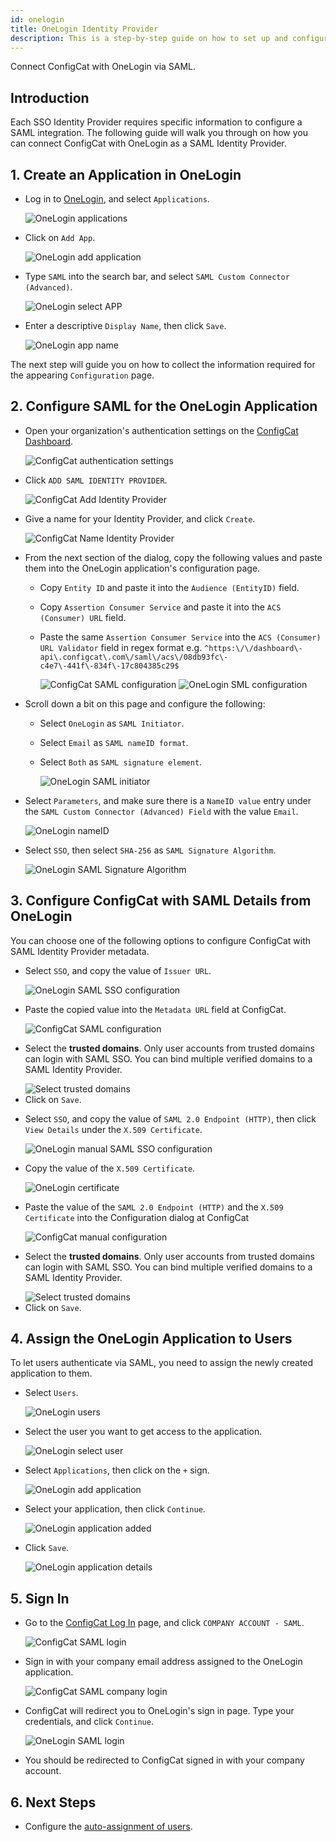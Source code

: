```yaml
---
id: onelogin
title: OneLogin Identity Provider
description: This is a step-by-step guide on how to set up and configure OneLogin as a SAML Identity Provider for your organization.
---
```



Connect ConfigCat with OneLogin via SAML.

## Introduction

Each SSO Identity Provider requires specific information to configure a SAML integration. The following guide will walk you through on how you can connect ConfigCat with OneLogin as a SAML Identity Provider.

## 1. Create an Application in OneLogin

- Log in to <a href="https://app.onelogin.com/login" target="_blank">OneLogin</a>, and select `Applications`.

  <img className="saml-tutorial-img" src="/docs/assets/saml/onelogin/applications.png" alt="OneLogin applications" />

- Click on `Add App`.

  <img className="saml-tutorial-img" src="/docs/assets/saml/onelogin/add_app.png" alt="OneLogin add application" />

- Type `SAML` into the search bar, and select `SAML Custom Connector (Advanced)`.

  <img className="saml-tutorial-img" src="/docs/assets/saml/onelogin/select_app.png" alt="OneLogin select APP" />

- Enter a descriptive `Display Name`, then click `Save`.

  <img className="saml-tutorial-img" src="/docs/assets/saml/onelogin/app_name.png" alt="OneLogin app name" />

The next step will guide you on how to collect the information required for the appearing `Configuration` page.

## 2. Configure SAML for the OneLogin Application

- Open your organization's authentication settings on the <a href="https://app.configcat.com/organization/authentication" target="_blank">ConfigCat Dashboard</a>.

  <img className="saml-tutorial-img" src="/docs/assets/saml/dashboard/authentication.png" alt="ConfigCat authentication settings" />

- Click `ADD SAML IDENTITY PROVIDER`.

  <img className="saml-tutorial-img" src="/docs/assets/saml/dashboard/add_idp.png" alt="ConfigCat Add Identity Provider" />

- Give a name for your Identity Provider, and click `Create`.

  <img className="saml-tutorial-img" src="/docs/assets/saml/dashboard/onelogin_name.png" alt="ConfigCat Name Identity Provider" />

- From the next section of the dialog, copy the following values and paste them into the OneLogin application's configuration page.

  - Copy `Entity ID` and paste it into the `Audience (EntityID)` field.
  - Copy `Assertion Consumer Service` and paste it into the `ACS (Consumer) URL` field.
  - Paste the same `Assertion Consumer Service` into the `ACS (Consumer) URL Validator` field in regex format e.g. `^https:\/\/dashboard\-api\.configcat\.com\/saml\/acs\/08db93fc\-c4e7\-441f\-834f\-17c804385c29$`

    <img className="saml-tutorial-img" src="/docs/assets/saml/dashboard/acs_entity_id_1.png" alt="ConfigCat SAML configuration" />

    <img className="saml-tutorial-img" src="/docs/assets/saml/onelogin/onelogin_acs_eid.png" alt="OneLogin SML configuration" />

- Scroll down a bit on this page and configure the following:

  - Select `OneLogin` as `SAML Initiator`.
  - Select `Email` as `SAML nameID format`.
  - Select `Both` as `SAML signature element`.

    <img className="saml-tutorial-img" src="/docs/assets/saml/onelogin/saml_config2.png" alt="OneLogin SAML initiator" />

- Select `Parameters`, and make sure there is a `NameID value` entry under the `SAML Custom Connector (Advanced) Field` with the value `Email`.

  <img className="saml-tutorial-img" src="/docs/assets/saml/onelogin/name_id.png" alt="OneLogin nameID" />

- Select `SSO`, then select `SHA-256` as `SAML Signature Algorithm`.

  <img className="saml-tutorial-img" src="/docs/assets/saml/onelogin/sso_signing_algo.png" alt="OneLogin SAML Signature Algorithm"  />

## 3. Configure ConfigCat with SAML Details from OneLogin

You can choose one of the following options to configure ConfigCat with SAML Identity Provider metadata.

<Tabs>
  <TabItem value="metadataUrl" label="Metadata URL" default>
    <ul>
      <li>
        <p>Select <code>SSO</code>, and copy the value of <code>Issuer URL</code>.</p>
        <img className="saml-tutorial-img" src="/docs/assets/saml/onelogin/sso_config.png" alt="OneLogin SAML SSO configuration" />
      </li>
      <li>
        <p>Paste the copied value into the <code>Metadata URL</code> field at ConfigCat.</p>
        <img className="saml-tutorial-img" src="/docs/assets/saml/onelogin/cc_meta_url_new.png" alt="ConfigCat SAML configuration" />
      </li>
      <li>
        <p>Select the <strong>trusted domains</strong>. Only user accounts from trusted domains can login with SAML SSO. You can bind multiple verified domains to a SAML Identity Provider.</p>
        <img className="saml-tutorial-img" src="/docs/assets/saml/dashboard/select_trusted_domains.png" alt="Select trusted domains" />
      </li>
      <li>
        Click on <code>Save</code>.
      </li>
    </ul>
  </TabItem>
  <TabItem value="manual" label="Manual Configuration">
    <ul>
      <li>
        <p>Select <code>SSO</code>, and copy the value of <code>SAML 2.0 Endpoint (HTTP)</code>, then click <code>View Details</code> under the <code>X.509 Certificate</code>.</p>
        <img className="saml-tutorial-img" src="/docs/assets/saml/onelogin/sso_config_manual.png"  alt="OneLogin manual SAML SSO configuration" />
      </li>
      <li>
        <p>Copy the value of the <code>X.509 Certificate</code>.</p>
        <img className="saml-tutorial-img" src="/docs/assets/saml/onelogin/cert.png" alt="OneLogin certificate" />
      </li>
      <li>
        <p>Paste the value of the <code>SAML 2.0 Endpoint (HTTP)</code> and the <code>X.509 Certificate</code> into the Configuration dialog at ConfigCat</p>
        <img className="saml-tutorial-img" src="/docs/assets/saml/onelogin/cc_manual_new.png" alt="ConfigCat manual configuration" />
      </li>
      <li>
        <p>Select the <strong>trusted domains</strong>. Only user accounts from trusted domains can login with SAML SSO. You can bind multiple verified domains to a SAML Identity Provider.</p>
        <img className="saml-tutorial-img" src="/docs/assets/saml/dashboard/select_trusted_domains.png" alt="Select trusted domains" />
      </li>
      <li>
        Click on <code>Save</code>.
      </li>
    </ul>
  </TabItem>
</Tabs>

## 4. Assign the OneLogin Application to Users

To let users authenticate via SAML, you need to assign the newly created application to them.

- Select `Users`.

  <img className="saml-tutorial-img" src="/docs/assets/saml/onelogin/users.png" alt="OneLogin users" />

- Select the user you want to get access to the application.

  <img className="saml-tutorial-img" src="/docs/assets/saml/onelogin/select_user.png" alt="OneLogin select user"/>

- Select `Applications`, then click on the `+` sign.

  <img className="saml-tutorial-img" src="/docs/assets/saml/onelogin/add_application.png" alt="OneLogin add application"/>

- Select your application, then click `Continue`.

  <img className="saml-tutorial-img" src="/docs/assets/saml/onelogin/app_added.png" alt="OneLogin application added"/>

- Click `Save`.

  <img className="saml-tutorial-img" src="/docs/assets/saml/onelogin/app_details.png" alt="OneLogin application details"/>

## 5. Sign In

- Go to the <a href="https://app.configcat.com/auth/login" target="_blank">ConfigCat Log In</a> page, and click `COMPANY ACCOUNT - SAML`.

  <img className="saml-tutorial-img" src="/docs/assets/saml/dashboard/saml_login.png" alt="ConfigCat SAML login" />

- Sign in with your company email address assigned to the OneLogin application.

  <img className="saml-tutorial-img" src="/docs/assets/saml/dashboard/company_email.png" alt="ConfigCat SAML company login" />

- ConfigCat will redirect you to OneLogin's sign in page. Type your credentials, and click `Continue`.

  <img className="saml-tutorial-img" src="/docs/assets/saml/onelogin/login.png" alt="OneLogin SAML login"  />

- You should be redirected to ConfigCat signed in with your company account.

## 6. Next Steps

- Configure the [auto-assignment of users](/docs/advanced/team-management/auto-assign-users).
